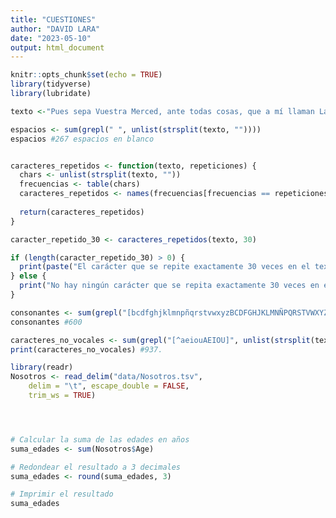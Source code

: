 ```yaml
---
title: "CUESTIONES"
author: "DAVID LARA"
date: "2023-05-10"
output: html_document
---
```


```r
knitr::opts_chunk$set(echo = TRUE)
library(tidyverse)
library(lubridate)
```


```r
texto <-"Pues sepa Vuestra Merced, ante todas cosas, que a mí llaman Lázaro de Tormes, hijo de Tomé González y de Antona Pérez, naturales de Tejares, aldea de Salamanca. Mi nacimiento fue dentro del río Tormes, por la cual causa tomé el sobrenombre; y fue de esta manera: mi padre, que Dios perdone, tenía cargo de proveer una molienda de una aceña que está ribera de aquel río, en la cual fue molinero más de quince años; y, estando mi madre una noche en la aceña, preñada de mí, tomóle el parto y parióme allí. De manera que con verdad me puedo decir nacido en el río. Pues siendo yo niño de ocho años, achacaron a mi padre ciertas sangrías mal hechas en los costales de los que allí a moler venían, por lo cual fue preso, y confesó y no negó, y padeció persecución por justicia. Espero en Dios que está en la gloria, pues el Evangelio los llama bienaventurados. En este tiempo se hizo cierta armada contra moros, entre los cuales fue mi padre (que a la sazón estaba desterrado por el desastre ya dicho), con cargo de acemilero de un caballero que allá fue. Y con su señor, como leal criado, feneció su vida. Mi viuda madre, como sin marido y sin abrigo se viese, determinó arrimarse a los buenos por ser uno de ellos, y vínose a vivir a la ciudad y alquiló una casilla y metióse a guisar de comer a ciertos estudiantes, y lavaba la ropa a ciertos mozos de caballos del comendador de la Magdalena, de manera que fue frecuentando las caballerizas."

espacios <- sum(grepl(" ", unlist(strsplit(texto, ""))))
espacios #267 espacios en blanco


caracteres_repetidos <- function(texto, repeticiones) {
  chars <- unlist(strsplit(texto, ""))
  frecuencias <- table(chars)
  caracteres_repetidos <- names(frecuencias[frecuencias == repeticiones])
  
  return(caracteres_repetidos)
}

caracter_repetido_30 <- caracteres_repetidos(texto, 30)

if (length(caracter_repetido_30) > 0) {
  print(paste("El carácter que se repite exactamente 30 veces en el texto es:", caracter_repetido_30))
} else {
  print("No hay ningún carácter que se repita exactamente 30 veces en el texto.")
}

consonantes <- sum(grepl("[bcdfghjklmnpñqrstvwxyzBCDFGHJKLMNÑPQRSTVWXYZ]", unlist(strsplit(texto, ""))))
consonantes #600

caracteres_no_vocales <- sum(grepl("[^aeiouAEIOU]", unlist(strsplit(texto, ""))))
print(caracteres_no_vocales) #937.
```


```r
library(readr)
Nosotros <- read_delim("data/Nosotros.tsv", 
    delim = "\t", escape_double = FALSE, 
    trim_ws = TRUE)




# Calcular la suma de las edades en años
suma_edades <- sum(Nosotros$Age)

# Redondear el resultado a 3 decimales
suma_edades <- round(suma_edades, 3)

# Imprimir el resultado
suma_edades
```



```r

```

